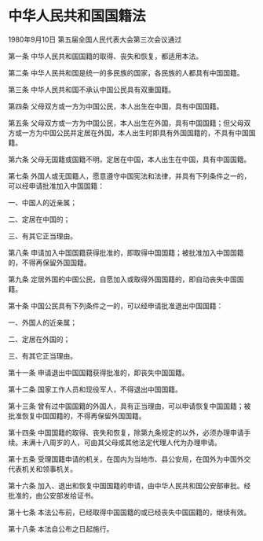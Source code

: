 # 中华人民共和国国籍法

1980年9月10日 第五届全国人民代表大会第三次会议通过

  

第一条 中华人民共和国国籍的取得、丧失和恢复，都适用本法。

第二条 中华人民共和国是统一的多民族的国家，各民族的人都具有中国国籍。

第三条 中华人民共和国不承认中国公民具有双重国籍。

第四条 父母双方或一方为中国公民，本人出生在中国，具有中国国籍。

第五条 父母双方或一方为中国公民，本人出生在外国，具有中国国籍；但父母双方或一方为中国公民并定居在外国，本人出生时即具有外国国籍的，不具有中国国籍。

第六条 父母无国籍或国籍不明，定居在中国，本人出生在中国，具有中国国籍。

第七条 外国人或无国籍人，愿意遵守中国宪法和法律，并具有下列条件之一的，可以经申请批准加入中国国籍：

一、中国人的近亲属；

二、定居在中国的；

三、有其它正当理由。

第八条 申请加入中国国籍获得批准的，即取得中国国籍；被批准加入中国国籍的，不得再保留外国国籍。

第九条 定居外国的中国公民，自愿加入或取得外国国籍的，即自动丧失中国国籍。

第十条 中国公民具有下列条件之一的，可以经申请批准退出中国国籍：

一、外国人的近亲属；

二、定居在外国的；

三、有其它正当理由。

第十一条 申请退出中国国籍获得批准的，即丧失中国国籍。

第十二条 国家工作人员和现役军人，不得退出中国国籍。

第十三条 曾有过中国国籍的外国人，具有正当理由，可以申请恢复中国国籍；被批准恢复中国国籍的，不得再保留外国国籍。

第十四条 中国国籍的取得、丧失和恢复，除第九条规定的以外，必须办理申请手续。未满十八周岁的人，可由其父母或其他法定代理人代为办理申请。

第十五条 受理国籍申请的机关，在国内为当地市、县公安局，在国外为中国外交代表机关和领事机关。

第十六条 加入、退出和恢复中国国籍的申请，由中华人民共和国公安部审批。经批准的，由公安部发给证书。

第十七条 本法公布前，已经取得中国国籍的或已经丧失中国国籍的，继续有效。

第十八条 本法自公布之日起施行。